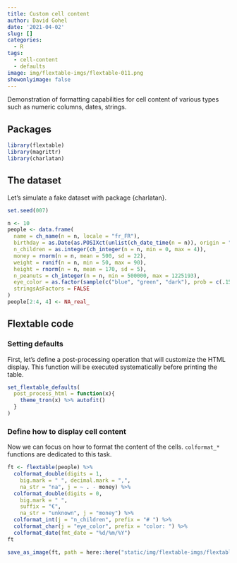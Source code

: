 ```yaml
---
title: Custom cell content
author: David Gohel
date: '2021-04-02'
slug: []
categories:
  - R
tags:
  - cell-content
  - defaults
image: img/flextable-imgs/flextable-011.png
showonlyimage: false
---
```


Demonstration of formatting capabilities for cell content of 
various types such as numeric columns, dates, strings.

<!--more-->

## Packages 

```r
library(flextable)
library(magrittr)
library(charlatan)
```


## The dataset

Let's simulate a fake dataset with package {charlatan}.

```r
set.seed(007)

n <- 10
people <- data.frame(
  name = ch_name(n = n, locale = "fr_FR"),
  birthday = as.Date(as.POSIXct(unlist(ch_date_time(n = n)), origin = "1970-01-01")) + 20*365,
  n_children = as.integer(ch_integer(n = n, min = 0, max = 4)),
  money = rnorm(n = n, mean = 500, sd = 22),
  weight = runif(n = n, min = 50, max = 90),
  height = rnorm(n = n, mean = 170, sd = 5),
  n_peanuts = ch_integer(n = n, min = 500000, max = 1225193),
  eye_color = as.factor(sample(c("blue", "green", "dark"), prob = c(.15, .3, .55), size = n, replace = TRUE)),
  stringsAsFactors = FALSE
) 
people[2:4, 4] <- NA_real_
```

## Flextable code

### Setting defaults


First, let's define a post-processing operation that will customize the HTML display. This function will be executed systematically before printing the table.

```r
set_flextable_defaults(
  post_process_html = function(x){
    theme_tron(x) %>% autofit()
  }
)
```

### Define how to display cell content

Now we can focus on how to format the content of the cells. 
`colformat_*` functions are dedicated to this task. 


```r
ft <- flextable(people) %>% 
  colformat_double(digits = 1,
    big.mark = " ", decimal.mark = ",",
    na_str = "na", j = ~ . - money) %>% 
  colformat_double(digits = 0,
    big.mark = " ", 
    suffix = "€", 
    na_str = "unknown", j = "money") %>% 
  colformat_int(j = "n_children", prefix = "# ") %>% 
  colformat_char(j = "eye_color", prefix = "color: ") %>% 
  colformat_date(fmt_date = "%d/%m/%Y")
ft
```


```r
save_as_image(ft, path = here::here("static/img/flextable-imgs/flextable-011.png"), webshot = "webshot2")
```
